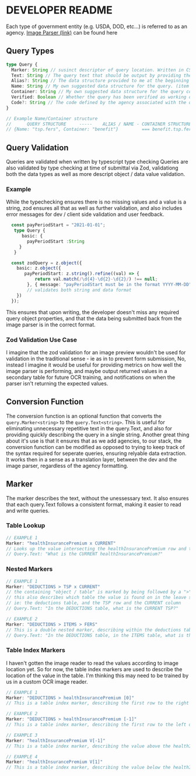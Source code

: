 # DEVELOPER README

Each type of government entity (e.g. USDA, DOD, etc...) is referred to as an agency.
[Image Parser (link)](https://us-east-2.signin.aws.amazon.com/oauth?client_id=arn%3Aaws%3Asignin%3A%3A%3Aconsole%2Ftextract&code_challenge=GCf-hXkSmakzbwk9qi9Wi4HGF_0jKrDGMfAiFm8JGGY&code_challenge_method=SHA-256&response_type=code&redirect_uri=https%3A%2F%2Fus-east-2.console.aws.amazon.com%2Ftextract%2Fhome%3FhashArgs%3D%2523%252Fdemo%26isauthcode%3Dtrue%26oauthStart%3D1733096730749%26region%3Dus-east-2%26state%3DhashArgsFromTB_us-east-2_8577cca2bd9e26f0) can be found here

## Query Types

```typescript
type Query {
  Marker: String // susinct descriptor of query location. Written in CSS-esque format.
  Text: String // The query text that should be output by providing the queryConversion function with the Marker string. It is what is sent to the image parser to retrieve the data.value.
  Alias?: String // The data structure provided to me at the beginning of the project (incomplete). If not provided, defualts to "".
  Name: String // My own suggested data structure for the query. (item only) example : tsp.optional {tsp: { fers: "", optional: ""}}.  Intended to also fill in the gaps of the available Alias data structure.
  Container: String // My own suggested data structure for the query containing folders. (Seperated for readablity, provided to better structure data for readability). example : benefit
  Verified: Boolean // Whether the query has been verified as working on the image parser.
  Code?: String // The code defined by the agency associated with the query (unchanging). Example: if deduction.healthInsurancePremium is always referred to by a code of "M1"
}

// Example Name/Container structure
//      QUERY STRUCTURE     -----    ALIAS / NAME - CONTAINER STRUCTURE     -----       NoSQL db structure (foreseeable)
// {Name: "tsp.fers", Container: "benefit"}         === benefit.tsp.fers                                    === benefit: { tsp: { fers: ""}}}
```

## Query Validation

Queries are validated when written by typescript type checking
Queries are also validated by type checking at time of submittal via Zod, validationg both the data types as well as more descript object / data value validation.

### Example

While the typechecking ensures there is no missing values and a value is a string, zod ensures all that as well as further validation, and also includes error messages for dev / client side validation and user feedback.

```typescript
  const payPeriodStart = "2021-01-01";
   type Query {
      basic: {
        payPeriodStart :String
     }
   }

  const zodQuery = z.object({
    basic: z.object({
       payPeriodStart: z.string().refine((val) => {
           return val.match(/\d{4}-\d{2}-\d{2}/) !== null;
        }, { message: "payPeriodStart must be in the format YYYY-MM-DD" })
        // validates both string and data format
    })
  });
```

This ensures that upon writing, the developer doesn't miss any required query object properties, and that the data being submitted back from the image parser is in the correct format.

### Zod Validation Use Case

I imagine that the zod validation for an image preview wouldn't be used for validation in the traditional sense - ie as in to prevent form submission,
No, instead I imagine it would be useful for providing metrics on how well the image parser is performing, and maybe output returned values in a 
secondary table for future OCR training, and notifications on when the parser isn't returning the expected values.

## Conversion Function

The conversion function is an optional function that converts the `query.Marker<string>` to the `query.Text<string>`.
This is useful for eliminating unnecessary repetitive text in the query.Text, and also for providing quickly describing the query in a single string.
Another great thing about it's use is that it ensures that as we add agencies, to our stack, the conversion function can be modified as opposed
to trying to keep track of the syntax required for seperate queries, ensuring relyable data extraction. It works then in a sense as a translation layer,
between the dev and the image parser, regardless of the agency formatting.

## Marker

The marker describes the text, without the unessessary text. It also ensures that each query.Text follows a consistent format, making it easier to read and write queries.

### Table Lookup

```typescript
// EXAMPLE 1
Marker: "healthInsurancePremium x CURRENT"
// Looks up the value intersecting the healthInsurancePremium row and the CURRENT column
// Query.Text: "What is the CURRENT healthInsurancePremium?"
```

### Nested Markers

```typescript
// EXAMPLE 1
Marker: "DEDUCTIONS > TSP x CURRENT"
// the containing "object / table" is marked by being followed by a ">"
// this also describes which table the value is found on in the leave statement image
// ie: the deductions table, and the TSP row and the CURRENT column
// Query.Text: "In the DEDUCTIONS table, what is the CURRENT TSP?"

// EXAMPLE 2
Marker: "DEDUCTIONS > ITEMS > FERS"
// This is a double nested marker, describing within the deductions table, within the ITEMS table, and the FERS cell.value
// Query.Text: "In the DEDUCTIONS table, in the ITEMS table, what is the FERS?"
```

### Table Index Markers

I haven't gotten the image reader to read the values according to image location yet. So for now, the table index markers are used to describe the location of the value in the table.
I'm thinking this may need to be trained by us in a custom OCR image reader.

```typescript
// EXAMPLE 1
Marker: "DEDUCTIONS > healthInsurancePremium [0]"
// This is a table index marker, describing the first row to the right of the healthInsurancePremium row in the DEDUCTIONS table. "used when no table column header is provided"

// EXAMPLE 2
Marker: "DEDUCTIONS > healthInsurancePremium [-1]"
// This is a table index marker, describing the first row to the left of the healthInsurancePremium row in the DEDUCTIONS table. "used when no table column header is provided"

// EXAMPLE 3
Marker: "healthInsurancePremium V[-1]"
// This is a table index marker, describing the value above the healthInsurancePremium. "used when no identifying header is provided"

// EXAMPLE 4
Marker: "healthInsurancePremium V[1]"
// This is a table index marker, describing the value below the healthInsurancePremium ."used when no identifying header is provided"
```

